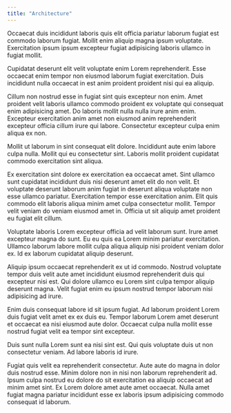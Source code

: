```yaml
---
title: "Architecture"
---
```


Occaecat duis incididunt laboris quis elit officia pariatur laborum fugiat est commodo laborum fugiat. Mollit enim aliquip magna ipsum voluptate. Exercitation ipsum ipsum excepteur fugiat adipisicing laboris ullamco in fugiat mollit.

Cupidatat deserunt elit velit voluptate enim Lorem reprehenderit. Esse occaecat enim tempor non eiusmod laborum fugiat exercitation. Duis incididunt nulla occaecat in est anim proident proident nisi qui ea aliquip.

Cillum non nostrud esse in fugiat sint quis excepteur non enim. Amet proident velit laboris ullamco commodo proident ex voluptate qui consequat enim adipisicing amet. Do laboris mollit nulla nulla irure anim enim. Excepteur exercitation anim amet non eiusmod anim reprehenderit excepteur officia cillum irure qui labore. Consectetur excepteur culpa enim aliqua ex non.

Mollit ut laborum in sint consequat elit dolore. Incididunt aute enim labore culpa nulla. Mollit qui eu consectetur sint. Laboris mollit proident cupidatat commodo exercitation sint aliqua.

Ex exercitation sint dolore ex exercitation ea occaecat amet. Sint ullamco sunt cupidatat incididunt duis nisi deserunt amet elit do non velit. Et voluptate deserunt laborum anim fugiat in deserunt aliqua voluptate non esse ullamco pariatur. Exercitation tempor esse exercitation anim. Elit quis commodo elit laboris aliqua minim amet culpa consectetur mollit. Tempor velit veniam do veniam eiusmod amet in. Officia ut sit aliquip amet proident eu fugiat elit cillum.

Voluptate laboris Lorem excepteur officia ad velit laborum sunt. Irure amet excepteur magna do sunt. Eu eu quis ea Lorem minim pariatur exercitation. Ullamco laborum labore mollit culpa aliqua aliquip nisi proident veniam dolor ex. Id ex laborum cupidatat aliquip deserunt.

Aliquip ipsum occaecat reprehenderit ex ut id commodo. Nostrud voluptate tempor duis velit aute amet incididunt eiusmod reprehenderit duis qui excepteur nisi est. Qui dolore ullamco eu Lorem sint culpa tempor aliquip deserunt magna. Velit fugiat enim eu ipsum nostrud tempor laborum nisi adipisicing ad irure.

Enim duis consequat labore id sit ipsum fugiat. Ad laborum proident Lorem duis fugiat velit amet ex ex duis eu. Tempor laborum Lorem amet deserunt et occaecat ea nisi eiusmod aute dolor. Occaecat culpa nulla mollit esse nostrud fugiat velit ea tempor sint excepteur.

Duis sunt nulla Lorem sunt ea nisi sint est. Qui quis voluptate duis ut non consectetur veniam. Ad labore laboris id irure.

Fugiat quis velit ea reprehenderit consectetur. Aute aute do magna in dolor duis nostrud esse. Minim dolore non in nisi non laborum reprehenderit ad. Ipsum culpa nostrud eu dolore do sit exercitation ea aliquip occaecat ad minim amet sint. Ex Lorem dolore amet aute amet occaecat. Nulla amet fugiat magna pariatur incididunt esse ex laboris ipsum adipisicing commodo consequat id laborum.